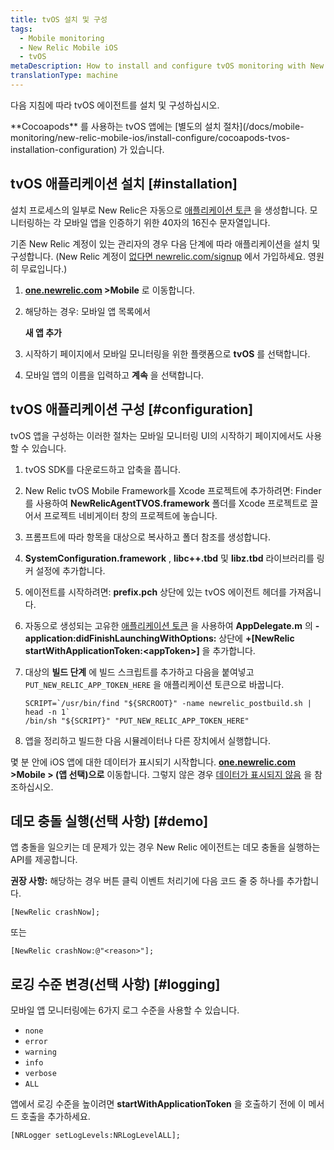 ```yaml
---
title: tvOS 설치 및 구성
tags:
  - Mobile monitoring
  - New Relic Mobile iOS
  - tvOS
metaDescription: How to install and configure tvOS monitoring with New Relic
translationType: machine
---
```


다음 지침에 따라 tvOS 에이전트를 설치 및 구성하십시오.

<Callout variant="tip">
  **Cocoapods** 를 사용하는 tvOS 앱에는 [별도의 설치 절차](/docs/mobile-monitoring/new-relic-mobile-ios/install-configure/cocoapods-tvos-installation-configuration) 가 있습니다.
</Callout>

## tvOS 애플리케이션 설치 [#installation]

설치 프로세스의 일부로 New Relic은 자동으로 [애플리케이션 토큰](/docs/mobile-apps/viewing-your-application-token) 을 생성합니다. 모니터링하는 각 모바일 앱을 인증하기 위한 40자의 16진수 문자열입니다.

기존 New Relic 계정이 있는 관리자의 경우 다음 단계에 따라 애플리케이션을 설치 및 구성합니다. (New Relic 계정이 [없다면 newrelic.com/signup](https://newrelic.com/signup) 에서 가입하세요. 영원히 무료입니다.)

1. **[one.newrelic.com](https://one.newrelic.com/all-capabilities) >Mobile** 로 이동합니다.

2. 해당하는 경우: 모바일 앱 목록에서

   <Icon name="fe-plus-circle"/>

   **새 앱 추가**

3. 시작하기 페이지에서 모바일 모니터링을 위한 플랫폼으로 **tvOS** 를 선택합니다.

4. 모바일 앱의 이름을 입력하고 **계속** 을 선택합니다.

## tvOS 애플리케이션 구성 [#configuration]

tvOS 앱을 구성하는 이러한 절차는 모바일 모니터링 UI의 시작하기 페이지에서도 사용할 수 있습니다.

1. tvOS SDK를 다운로드하고 압축을 풉니다.

2. New Relic tvOS Mobile Framework를 Xcode 프로젝트에 추가하려면: Finder를 사용하여 **NewRelicAgentTVOS.framework** 폴더를 Xcode 프로젝트로 끌어서 프로젝트 네비게이터 창의 프로젝트에 놓습니다.

3. 프롬프트에 따라 항목을 대상으로 복사하고 폴더 참조를 생성합니다.

4. **SystemConfiguration.framework** , **libc++.tbd** 및 **libz.tbd** 라이브러리를 링커 설정에 추가합니다.

5. 에이전트를 시작하려면: **prefix.pch** 상단에 있는 tvOS 에이전트 헤더를 가져옵니다.

6. 자동으로 생성되는 고유한 [애플리케이션 토큰](/docs/mobile-apps/viewing-your-application-token) 을 사용하여 **AppDelegate.m** 의 **-application:didFinishLaunchingWithOptions:** 상단에 **+\[NewRelic startWithApplicationToken:&lt;appToken>]** 을 추가합니다.

7. 대상의 **빌드 단계** 에 빌드 스크립트를 추가하고 다음을 붙여넣고 `PUT_NEW_RELIC_APP_TOKEN_HERE` 을 애플리케이션 토큰으로 바꿉니다.

   ```
   SCRIPT=`/usr/bin/find "${SRCROOT}" -name newrelic_postbuild.sh | head -n 1`
   /bin/sh "${SCRIPT}" "PUT_NEW_RELIC_APP_TOKEN_HERE"
   ```

8. 앱을 정리하고 빌드한 다음 시뮬레이터나 다른 장치에서 실행합니다.

몇 분 안에 iOS 앱에 대한 데이터가 표시되기 시작합니다. **[one.newrelic.com](https://one.newrelic.com/all-capabilities) >Mobile > (앱 선택)으로** 이동합니다. 그렇지 않은 경우 [데이터가 표시되지 않음](/docs/mobile-monitoring/mobile-monitoring-installation/ios/no-data-appears-ios) 을 참조하십시오.

## 데모 충돌 실행(선택 사항) [#demo]

앱 충돌을 일으키는 데 문제가 있는 경우 New Relic 에이전트는 데모 충돌을 실행하는 API를 제공합니다.

**권장 사항:** 해당하는 경우 버튼 클릭 이벤트 처리기에 다음 코드 줄 중 하나를 추가합니다.

```
[NewRelic crashNow];
```

또는

```
[NewRelic crashNow:@"<reason>"];
```

## 로깅 수준 변경(선택 사항) [#logging]

모바일 앱 모니터링에는 6가지 로그 수준을 사용할 수 있습니다.

* `none`
* `error`
* `warning`
* `info`
* `verbose`
* `ALL`

앱에서 로깅 수준을 높이려면 **startWithApplicationToken** 을 호출하기 전에 이 메서드 호출을 추가하세요.

```
[NRLogger setLogLevels:NRLogLevelALL];
```